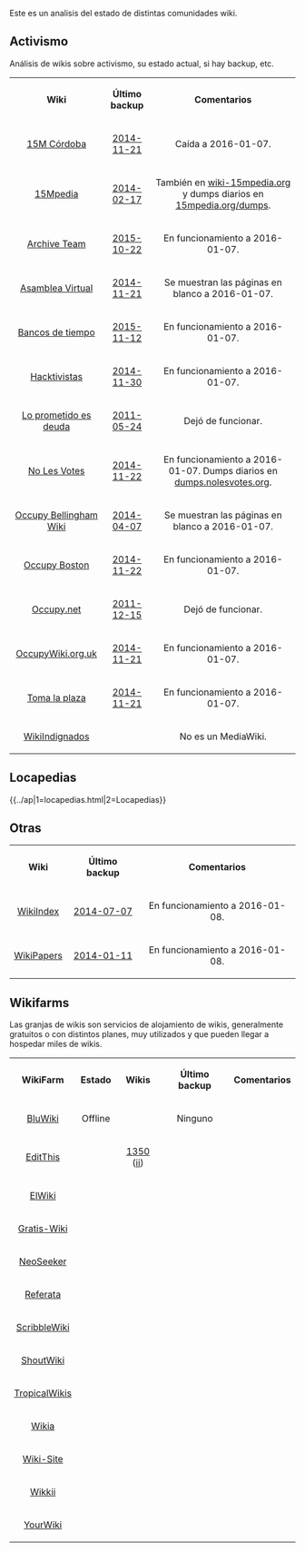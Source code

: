{{header|1=Wikis}}
<!--
<h2>Wikipedia</h2>

<iframe align="right" width="420" height="315" src="//www.youtube-nocookie.com/embed/eDZ6vxpom8o" frameborder="0" allowfullscreen></iframe>


<br clear="all" />
-->

<p>Este es un analisis del estado de distintas comunidades wiki.</p>

== Activismo ==

Análisis de wikis sobre activismo, su estado actual, si hay backup, etc.

<table class="wikitable sortable" style="text-align: center;">

<tr>
    <td><b>Wiki</b></td>
    <td><b>Último backup</b></td>
    <td><b>Comentarios</b></td>
</tr>

<tr>
    <td><a href="http://wiki.15mcordoba.net">15M Córdoba</a></td>
    <td><a href="https://archive.org/details/wiki-wiki15mcordobanet">2014-11-21</a></td>
    <td>Caída a 2016-01-07.</td>
</tr>

<tr>
    <td><a href="https://15mpedia.org">15Mpedia</a></td>
    <td><a href="https://archive.org/details/wiki-wiki15mcc_w">2014-02-17</a></td>
    <td>También en <a href="https://archive.org/details/wiki-15mpedia.org">wiki-15mpedia.org</a> y dumps diarios en <a href="https://15mpedia.org/dumps/">15mpedia.org/dumps</a>.</td>
</tr>

<tr>
    <td><a href="http://www.archiveteam.org/index.php?title=Main_Page">Archive Team</a></td>
    <td><a href="https://archive.org/details/wiki-archiveteamorg">2015-10-22</a></td>
    <td>En funcionamiento a 2016-01-07.</td>
</tr>

<tr>
    <td><a href="http://asambleavirtual.info">Asamblea Virtual</a></td>
    <td><a href="https://archive.org/details/wiki-asambleavirtualinfo">2014-11-21</a></td>
    <td>Se muestran las páginas en blanco a 2016-01-07.</td>
</tr>

<tr>
    <td><a href="http://www.bdtonline.org/wiki/">Bancos de tiempo</a></td>
    <td><a href="https://15mpedia.org/wiki/Archivo:Bdtonlineorg_wiki-20151112-wikidump.7z">2015-11-12</a></td>
    <td>En funcionamiento a 2016-01-07.</td>
</tr>

<tr>
    <td><a href="http://wiki.hacktivistas.net">Hacktivistas</a></td>
    <td><a href="https://15mpedia.org/wiki/Archivo:Wikihacktivistasnet-20141130-wikidump.7z">2014-11-30</a></td>
    <td>En funcionamiento a 2016-01-07.</td>
</tr>

<tr>
    <td><a href="http://loprometidoesdeuda.com">Lo prometido es deuda</a></td>
    <td><a href="https://15mpedia.org/wiki/Archivo:Loprometidoesdeudacom-20110524-wikidump.7z">2011-05-24</a></td>
    <td>Dejó de funcionar.</td>
</tr>

<tr>
    <td><a href="http://wiki.nolesvotes.org">No Les Votes</a></td>
    <td><a href="https://archive.org/details/NolesvotesWiki-Wiki.nolesvotes.org">2014-11-22</a></td>
    <td>En funcionamiento a 2016-01-07. Dumps diarios en <a href="http://dumps.nolesvotes.org">dumps.nolesvotes.org</a>.</td>
</tr>

<tr>
    <td><a href="http://www.occupybellinghamwa.org/wiki/">Occupy Bellingham Wiki</a></td>
    <td><a href="https://archive.org/details/wiki-occupybellinghamwaorg_wiki">2014-04-07</a></td>
    <td>Se muestran las páginas en blanco a 2016-01-07.</td>
</tr>

<tr>
    <td><a href="http://wiki.occupyboston.org">Occupy Boston</a></td>
    <td><a href="https://archive.org/details/wiki-wikioccupybostonorg">2014-11-22</a></td>
    <td>En funcionamiento a 2016-01-07.</td>
</tr>

<tr>
    <td><a href="http://wiki.occupy.net">Occupy.net</a></td>
    <td><a href="https://code.google.com/p/wikiteam/downloads/detail?name=wikioccupynet-20111215-history.xml.7z">2011-12-15</a></td>
    <td>Dejó de funcionar.</td>
</tr>

<tr>
    <td><a href="https://occupywiki.org.uk">OccupyWiki.org.uk</a></td>
    <td><a href="https://archive.org/details/wiki-occupywikiorguk_w">2014-11-21</a></td>
    <td>En funcionamiento a 2016-01-07.</td>
</tr>

<tr>
    <td><a href="http://wiki.tomalaplaza.net">Toma la plaza</a></td>
    <td><a href="https://archive.org/details/wiki-wikitomalaplazanet_wiki">2014-11-21</a></td>
    <td>En funcionamiento a 2016-01-07.</td>
</tr>

<tr>
    <td><a href="http://wikindignado.wikispaces.com">WikiIndignados</a></td>
    <td></td>
    <td>No es un MediaWiki.</td>
</tr>

</table>

== Locapedias ==
{{../ap|1=locapedias.html|2=Locapedias}}

== Otras ==

<table class="wikitable sortable" style="text-align: center;">

<tr>
    <td><b>Wiki</b></td>
    <td><b>Último backup</b></td>
    <td><b>Comentarios</b></td>
</tr>

<tr>
    <td><a href="http://wikiindex.org/Welcome">WikiIndex</a></td>
    <td><a href="https://archive.org/details/wiki-wikiindexorg">2014-07-07</a></td>
    <td>En funcionamiento a 2016-01-08.</td>
</tr>

<tr>
    <td><a href="http://wikipapers.referata.com">WikiPapers</a></td>
    <td><a href="https://archive.org/details/wiki-wikipapers">2014-01-11</a></td>
    <td>En funcionamiento a 2016-01-08.</td>
</tr>

<!--
<tr>
    <td><a href=""></a></td>
    <td><a href=""></a></td>
    <td>En funcionamiento a .</td>
</tr>
-->

</table>

== Wikifarms ==

<p>Las granjas de wikis son servicios de alojamiento de wikis, generalmente gratuitos o con distintos planes, muy utilizados y que pueden llegar a hospedar miles de wikis.</p>

<table class="wikitable sortable" style="text-align: center;">

<tr>
    <td><b>WikiFarm</b></td>
    <td><b>Estado</b></td>
    <td><b>Wikis</b></td>
    <td><b>Último backup</b></td>
    <td><b>Comentarios</b></td>
</tr>

<tr>
    <td><a href="http://bluwiki.org">BluWiki</a></td>
    <td>Offline</td>
    <td></td>
    <td>Ninguno</td>
    <td></td>
</tr>

<tr>
    <td><a href="http://editthis.info">EditThis</a></td>
    <td></td>
    <td><a href="https://github.com/WikiTeam/wikiteam/blob/master/listsofwikis/mediawiki/editthis.info">1350</a> (<a href="http://s23.org/wikistats/editthis_html.php">ii</a>)</td>
    <td></td>
    <td></td>
</tr>

<tr>
    <td><a href="http://elwiki.com">ElWiki</a></td>
    <td></td>
    <td></td>
    <td></td>
    <td></td>
</tr>

<tr>
    <td><a href="">Gratis-Wiki</a></td>
    <td></td>
    <td></td>
    <td></td>
    <td></td>
</tr>

<tr>
    <td><a href="http://neowiki.neoseeker.com/wiki/Main_Page">NeoSeeker</a></td>
    <td></td>
    <td></td>
    <td></td>
    <td></td>
</tr>

<tr>
    <td><a href="http://www.referata.com/wiki/Main_Page">Referata</a></td>
    <td></td>
    <td></td>
    <td></td>
    <td></td>
</tr>

<tr>
    <td><a href="http://scribblewiki.com">ScribbleWiki</a></td>
    <td></td>
    <td></td>
    <td></td>
    <td></td>
</tr>


<tr>
    <td><a href="http://www.shoutwiki.com">ShoutWiki</a></td>
    <td></td>
    <td></td>
    <td></td>
    <td></td>
</tr>


<tr>
    <td><a href="http://tropicalwikis.com">TropicalWikis</a></td>
    <td></td>
    <td></td>
    <td></td>
    <td></td>
</tr>


<tr>
    <td><a href="http://www.wikia.com">Wikia</a></td>
    <td></td>
    <td></td>
    <td></td>
    <td></td>
</tr>


<tr>
    <td><a href="http://wiki-site.com">Wiki-Site</a></td>
    <td></td>
    <td></td>
    <td></td>
    <td></td>
</tr>


<tr>
    <td><a href="http://wikkii.com">Wikkii</a></td>
    <td></td>
    <td></td>
    <td></td>
    <td></td>
</tr>


<tr>
    <td><a href="http://yourwiki.net">YourWiki</a></td>
    <td></td>
    <td></td>
    <td></td>
    <td></td>
</tr>

<!--
<tr>
    <td><a href=""></a></td>
    <td></td>
    <td></td>
    <td></td>
    <td></td>
</tr>
-->

</table>

<!--


https://sites.google.com/site/emijrp/wikis

http://archiveteam.org/index.php?title=Wikifarm


-->


{{footer}}
